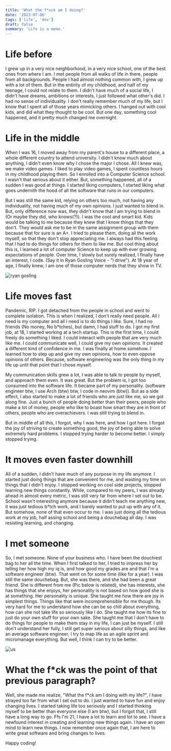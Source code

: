 ```yaml
---
title: 'What the f*uck am I doing?'
date: '2023-07-06'
tags: ['life', 'dev']
draft: false
summary: 'Life is a meme.'
---
```


# Life before

I grew up in a very nice neighborhood, in a very nice school, one of the best ones from where I am. I met people from all walks of life in there, people from all backgrounds.
People I had almost nothing common with, I grew up with a lot of them. But in the entirity of my childhood, and half of my teenage, I could not relate to them. I didn't have much
of a social life, I didn't have dreams, ambitions or interests, I just followed what other's did. I had no sense of individuality. I don't really remember much of my life, but I know
that I spent all of those years mimicking others. I hanged out with cool kids, and did what they thought to be cool. But one day, something cool happened, and it pretty much changed me overnight.

# Life in the middle

When I was 16, I moved away from my parent's house to a different place, a whole different country to attend university. I didn't know much about anything, I didn't even know why I chose the major I chose.
All I knew was, we make video games. I liked to play video games, I spent countless hours in my childhood playing them. So I enrolled into a Computer Science school. I wasn't that serious about it either.
But, something happened, all of a sudden I was good at things. I started liking computers, I started liking what goes undernith the hood of all the software that runs in our computers.

But I was still the same kid, relying on others too much, not having any individuality, not having much of my own opinions. I just wanted to blend in. But, only difference now was, they didn't know that I am trying to blend in (Or maybe they did, who knows(?)).
I was the cool and smart kid. Kids would be talking to me because they knew that I know things that they don't. They would ask me to be in the same assignment group with them because that for sure is an A+. I tried
to please them, doing all the work myself, so that they don't stop appreciating me. I always had this feeling that I had to do things for others for them to like me. But cool thing about this is, I learned a lot of computer Science
to keep up with ever growing expectations of people. Over time, I slowly but surely realized, I finally have an interest, I code. (Say it in Ryan Gosling Voice - "I drive"). At 18 year of age, I finally knew, I am one of those computer
nerds that they show in TV.

![ryan gosling](/static/images/drive-main.webp)

# Life moves fast

Pandemic, RIP. I got detached from the people in school and went to complete isolation. This is when I realized, I don't really need people. All I need is my computer and all I need is to do things I like.
Sure, I had no friends (No money, No b\*tches), but damn, I had stuff to do. I got my first job, at 18, I started working at a tech startup. This is the first time, I could freely do something I liked. I could interact with people that
are very much like me. I could communicate well, I could give my own opinions. It created a different kind of confidence in me. I was finally at home somehow. I learned how to step up and give my own opinions, how to even oppose opinions of
others. Because, software engineering was the only thing in my life up until that point that I chose myself.

My communication skills grew a lot, I was able to talk to people by myself, and approach them even. It was great. But the problem is, I got too consumed into the software life. It became part of my personality.
(software engineer btw, I use Arch (btw) btw, I code in neovim (btw)). But as a side effect, I also started to make a lot of friends who are just like me, so we got along fine. Just a bunch of people doing better than their peers, people
who make a lot of money, people who like to boast how smart they are in front of others, people who are overachievers. I was still trying to blend in.

But in middle of all this, I forgot, why I was here, and how I got here. I forgot the joy of striving to create something good, the joy of being able to solve extremely hard problems. I stopped trying harder to become better. I simply stopped trying.

# It moves even faster downhill

All of a sudden, I didn't have much of any purpose in my life anymore. I started just doing things that are convenient for me, and wasting my time on things that I didn't enjoy. I stopped
working on cool side projects, stopped learning new things constantly. While, compared to my peers, I was already ahead in almost every metric, I was still very far from where I set out to be.
School wasn't interesting anymore because it didn't teach me anything new, it was just tedious b\*tch work, and I barely wanted to put up with any of it. But somehow, none of that even occur to me.
I was just doing all the tedious work at my job, half assing school and being a douchebag all day. I was resisting learning, and changing.

# I met someone

So, I met someone. None of your business who. I have been the douchiest bag to her all the time. When I first talked to her, I tried to impress her by telling her how high my iq is, and how good my grades are and that I'm a software engineer (btw).
That went on for some time (like for a year). I was still the same douchebag. But, she was there, and she had been a great friend. She is different from me (Pic below is related), she has interests, she has things that she enjoys, her personality is not based on how good she is at something.
Her personality is unique. She taught me how there are joy in simplest things. Things like that were incomprehensible for me though. Its very hard for me to understand how she can be so chill about everything, how can she not take life so seriously like I do. She taught me how its fine to just do your own stuff for your own sake.
She taught me that I don't have to do things for people to make them stay in my life, I can just be myself. I still don't understand her fully, I still get super serious about silly things, and like an average software engineer, I try to map life as an agile sprint and micromanage everything. But well, I think I can try to be better.

![us](/static/images/miku.jpg)

# What the f\*ck was the point of that previous paragraph?

Well, she made me realize, "What the f\*ck am I doing with my life?", I have strayed too far from what I set out to do. I just wanted to have fun and enjoy changing lives. I started taking life too seriously and I started thinking myself to be better than everyone else (I am btw), but
I forgot that, I still have a long way to go. Ffs I'm 21, I have a lot to learn and lot to see. I have a newfound interest in creating and learning new things again. I have an open mind to learn new things.
I now remember once again that, I am here to write great software and bring changes to lives.

Happy coding!
